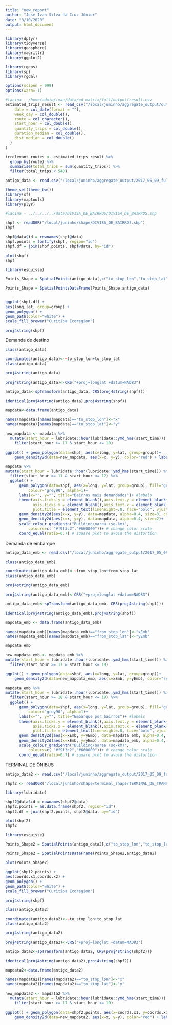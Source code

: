 ```yaml
---
title: "new_report"
author: "José Ivan Silva da Cruz Júnior"
date: "3/10/2020"
output: html_document
---
```


```r
library(dplyr)
library(tidyverse)
library(geosphere)
library(magrittr)
library(ggplot2)

library(rgeos)
library(sp)
library(rgdal)

options(scipen = 999)
options(warn=-1)
```

```r
#lacina - /home/admin/ivan/data/od-matrix/full/output/result.csv
estimated_trips_result <- read_csv("/local/juninho/aggregate_output/output/result.csv", col_types = list(
    date = col_date(format = ""),
    week_day = col_double(),
    route = col_character(),
    start_hour = col_double(),
    quantity_trips = col_double(),
    duration_median = col_double(),
    dist_median = col_double()
  )
)

irrelevant_routes <- estimated_trips_result %>% 
  group_by(route) %>% 
  summarise(total_trips = sum(quantity_trips)) %>% 
  filter(total_trips < 540)

antigo_data <- read.csv("/local/juninho/aggregate_output/2017_05_09_full_agg", stringsAsFactors=F)

```

```r
theme_set(theme_bw())
library(sf)
library(maptools)
library(plyr)

#lacina - ../../../../data/DIVISA_DE_BAIRROS/DIVISA_DE_BAIRROS.shp

shpf <- readOGR("/local/juninho/shape/DIVISA_DE_BAIRROS.shp")
shpf

shpf@data$id = rownames(shpf@data)
shpf.points = fortify(shpf, region="id")
shpf.df = join(shpf.points, shpf@data, by="id")

plot(shpf)
shpf

library(esquisse)

Points_Shape = SpatialPoints(antigo_data[,c("to_stop_lon","to_stop_lat")],proj4string=CRS(proj4string(shpf)))

Points_Shape = SpatialPointsDataFrame(Points_Shape,antigo_data)


ggplot(shpf.df) + 
aes(long,lat, group=group) + 
geom_polygon() +
geom_path(color="white") +
scale_fill_brewer("Curitiba Ecoregion")

proj4string(shpf)

```

Demanda de destino
```r
class(antigo_data)

coordinates(antigo_data)<-~to_stop_lon+to_stop_lat
class(antigo_data)

proj4string(antigo_data)

proj4string(antigo_data)<-CRS("+proj=longlat +datum=NAD83")

antigo_data<-spTransform(antigo_data, CRS(proj4string(shpf)))

identical(proj4string(antigo_data),proj4string(shpf))

mapdata<-data.frame(antigo_data)

names(mapdata)[names(mapdata)=="to_stop_lon"]<-"x"
names(mapdata)[names(mapdata)=="to_stop_lat"]<-"y"

new_mapdata <- mapdata %>% 
  mutate(start_hour = lubridate::hour(lubridate::ymd_hms(start_time))) %>% 
    filter(start_hour >= 17 & start_hour <= 19)

ggplot() + geom_polygon(data=shpf, aes(x=long, y=lat, group=group))+ 
    geom_density2d(data=new_mapdata, aes(x=x, y=y), color="red") + labs(x = "longitude", y = "latitude")


```

```r
mapdata %>% 
mutate(start_hour = lubridate::hour(lubridate::ymd_hms(start_time))) %>% 
  filter(start_hour >= 11 & start_hour <= 12) %>%
  ggplot() +  
      geom_polygon(data=shpf, aes(x=long, y=lat, group=group), fill="grey40", 
          colour="grey90", alpha=1)+
      labs(x="", y="", title="Bairros mais demandados")+ #labels
      theme(axis.ticks.y = element_blank(),axis.text.y = element_blank(), # get rid of x ticks/text
            axis.ticks.x = element_blank(),axis.text.x = element_blank(), # get rid of y ticks/text
            plot.title = element_text(lineheight=.8, face="bold", vjust=1))+ # make title bold and add space
      geom_density2d(aes(x=x, y=y), data=mapdata, alpha=0.4, size=3, color="grey20")+# to get outline
      geom_density2d(aes(x=x, y=y), data=mapdata, alpha=0.4, size=2)+
      scale_colour_gradientn("Building\narea (sq-km)", 
          colours=c( "#f9f3c2","#660000"))+ # change color scale
      coord_equal(ratio=0.7) # square plot to avoid the distortion
```

Demanda de embarque
```r
antigo_data_emb <- read.csv("/local/juninho/aggregate_output/2017_05_09_full_agg", stringsAsFactors=F)

class(antigo_data_emb)

coordinates(antigo_data_emb)<-~from_stop_lon+from_stop_lat
class(antigo_data_emb)

proj4string(antigo_data_emb)

proj4string(antigo_data_emb)<-CRS("+proj=longlat +datum=NAD83")

antigo_data_emb<-spTransform(antigo_data_emb, CRS(proj4string(shpf)))

identical(proj4string(antigo_data_emb),proj4string(shpf))

mapdata_emb <- data.frame(antigo_data_emb)

names(mapdata_emb)[names(mapdata_emb)=="from_stop_lon"]<-"xEmb"
names(mapdata_emb)[names(mapdata_emb)=="from_stop_lat"]<-"yEmb"

mapdata_emb

new_mapdata_emb <- mapdata_emb %>% 
mutate(start_hour = lubridate::hour(lubridate::ymd_hms(start_time))) %>% 
  filter(start_hour >= 17 & start_hour <= 19)

ggplot() + geom_polygon(data=shpf, aes(x=long, y=lat, group=group))+ 
    geom_density2d(data=new_mapdata_emb, aes(x=xEmb, y=yEmb), color="red") + labs(x = "longitude", y = "latitude")

```

```r
mapdata_emb %>% 
mutate(start_hour = lubridate::hour(lubridate::ymd_hms(start_time))) %>% 
  filter(start_hour >= 18 & start_hour <= 19) %>% 
  ggplot() +  
      geom_polygon(data=shpf, aes(x=long, y=lat, group=group), fill="grey40", 
          colour="grey90", alpha=1)+
      labs(x="", y="", title="Embarque por bairros")+ #labels
      theme(axis.ticks.y = element_blank(),axis.text.y = element_blank(), # get rid of x ticks/text
            axis.ticks.x = element_blank(),axis.text.x = element_blank(), # get rid of y ticks/text
            plot.title = element_text(lineheight=.8, face="bold", vjust=1))+ # make title bold and add space
      geom_density2d(aes(x=xEmb, y=yEmb), data=mapdata_emb, alpha=0.4, size=3, color="grey20")+# to get outline
      geom_density2d(aes(x=xEmb, y=yEmb), data=mapdata_emb, alpha=0.4, size=2)+
      scale_colour_gradientn("Building\narea (sq-km)", 
          colours=c( "#f9f3c2","#660000"))+ # change color scale
      coord_equal(ratio=0.7) # square plot to avoid the distortion
```

TERMINAL DE ÕNIBUS
```r
antigo_data2 <- read.csv("/local/juninho/aggregate_output/2017_05_09_full_agg", stringsAsFactors=F)

shpf2 <- readOGR("/local/juninho/shape/terminal_shape/TERMINAL_DE_TRANSPORTE.shp")

library(lubridate)

shpf2@data$id = rownames(shpf2@data)
shpf2.points = as.data.frame(shpf2, region="id") 
shpf2.df = join(shpf2.points, shpf2@data, by="id")

plot(shpf2)
shpf2

library(esquisse)

Points_Shape2 = SpatialPoints(antigo_data2[,c("to_stop_lon","to_stop_lat")],proj4string=CRS(proj4string(shpf2)))

Points_Shape2 = SpatialPointsDataFrame(Points_Shape2,antigo_data2)

plot(Points_Shape2)

ggplot(shpf2.points) + 
aes(coords.x1,coords.x2) + 
geom_polygon() +
geom_path(color="white") +
scale_fill_brewer("Curitiba Ecoregion")

proj4string(shpf)
```

```r
class(antigo_data2)

coordinates(antigo_data2)<-~to_stop_lon+to_stop_lat
class(antigo_data2)

proj4string(antigo_data2)

proj4string(antigo_data2)<-CRS("+proj=longlat +datum=NAD83")

antigo_data2<-spTransform(antigo_data2, CRS(proj4string(shpf2)))

identical(proj4string(antigo_data2),proj4string(shpf2))

mapdata2<-data.frame(antigo_data2)

names(mapdata2)[names(mapdata2)=="to_stop_lon"]<-"x"
names(mapdata2)[names(mapdata2)=="to_stop_lat"]<-"y"

new_mapdata2 <- mapdata2 %>% 
  mutate(start_hour = lubridate::hour(lubridate::ymd_hms(start_time))) %>% 
    filter(start_hour >= 17 & start_hour <= 19)

ggplot() + geom_polygon(data=shpf2.points, aes(x=coords.x1, y=coords.x1))+ 
    geom_density2d(data=new_mapdata2, aes(x=x, y=y), color="red") + labs(x = "longitude", y = "latitude")

```


